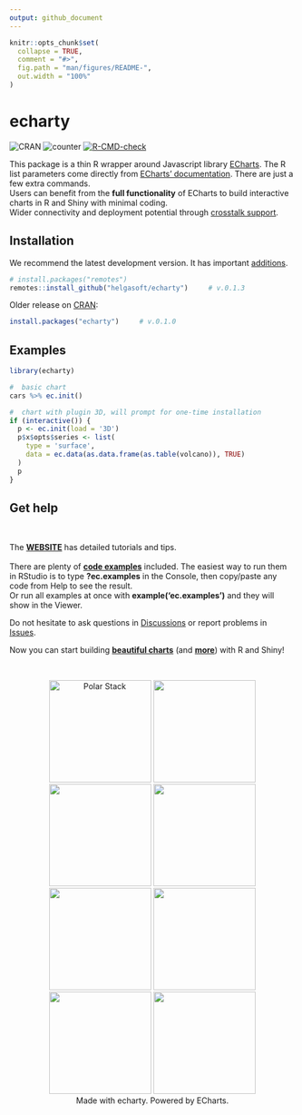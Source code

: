 ```yaml
---
output: github_document
---
```


<!-- README.md is generated from README.Rmd. Please edit that file -->

```r
knitr::opts_chunk$set(
  collapse = TRUE,
  comment = "#>",
  fig.path = "man/figures/README-",
  out.width = "100%"
)
```

# echarty

<!-- badges: start -->
<img src='https://www.r-pkg.org/badges/version/echarty' alt='CRAN' />  <img src='https://cranlogs.r-pkg.org/badges/last-day/echarty' alt='counter'/>
[![R-CMD-check](https://github.com/helgasoft/echarty/workflows/R-CMD-check/badge.svg)](https://github.com/helgasoft/echarty/actions)
<!-- badges: end -->

This package is a thin R wrapper around Javascript library [ECharts](https://echarts.apache.org/en/index.html). The R list parameters come directly from [ECharts' documentation](https://echarts.apache.org/en/option.html). There are just a few extra commands.  
Users can benefit from the **full functionality** of ECharts to build interactive charts in R and Shiny with minimal coding.  
Wider connectivity and deployment potential through [crosstalk support](https://helgasoft.github.io/echarty/xtalk.html).  


## Installation

We recommend the latest development version. It has important [additions](NEWS.md).

```r
# install.packages("remotes")
remotes::install_github("helgasoft/echarty")     # v.0.1.3
```
Older release on [CRAN](https://CRAN.R-project.org):
```r
install.packages("echarty")     # v.0.1.0
```


## Examples

```r
library(echarty)

#  basic chart
cars %>% ec.init()

#  chart with plugin 3D, will prompt for one-time installation
if (interactive()) {
  p <- ec.init(load = '3D')
  p$x$opts$series <- list(
    type = 'surface',
    data = ec.data(as.data.frame(as.table(volcano)), TRUE)
  )
  p
}
```


## Get help
<br />

The [**WEBSITE**](https://helgasoft.github.io/echarty) has detailed tutorials and tips.  
<br />
There are plenty of [**code examples**](https://github.com/helgasoft/echarty/blob/main/R/examples.R) included. 
The easiest way to run them in RStudio is to type **?ec.examples** in the Console, then copy/paste any code from Help to see the result.  
Or run all examples at once with **example('ec.examples')** and they will show in the Viewer.  

Do not hesitate to ask questions in [Discussions](https://github.com/helgasoft/echarty/discussions) or report problems in [Issues](https://github.com/helgasoft/echarty/issues). 

Now you can start building [**beautiful charts**](https://echarts.apache.org/examples/en/index.html) (and [**more**](https://www.makeapie.com)) with R and Shiny!

 <br /> <p align="center"> <img src="man/figs/ssPolarStack.png" alt="Polar Stack" width="180"/> <img src="man/figs/ssBars.gif" width="180"/> <img src="man/figs/ssThemeRiver.png" width="180"/> <img src="man/figs/ssBunny.gif" width="180"/> <br /> <img src="man/figs/ssVolcano.png" width="180"/> <img src="man/figs/ssRose.png" width="180"/> <img src="man/figs/ssGeomap.png" width="180"/> <img src="man/figs/ssStackBar.png" width="180"/> <br />Made with echarty. Powered by ECharts. </p>


